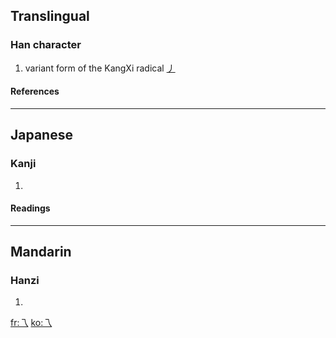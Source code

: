 ==Translingual==
===Han character===
{{Han char|rn=4|rad=丿|as=00|sn=1|four=|canj=一人 (MO), XX一人 (XXMO)}}
# variant form of the KangXi radical [[Index:Chinese radical/丿|丿]]
====References====
{{Han ref|kx=0081.090|dkj=00109|dj=0164.100|hdz=10048.030|uh=4E41|ud=20033}}
----

==Japanese==
===Kanji===
{{ja-kanji|grade=|rs=丿00}}
# {{defn|Japanese}}
====Readings====
{{ja-readings|on=[[い]] (i)|kun=[[ながれる]] (nagareru)}}
----
==Mandarin==
===Hanzi===
{{cmn-hanzi|pin=[[yí]] (yi2)|wg=i<sup>2</sup>}}
# {{defn|Mandarin}}

[[fr:乁]]
[[ko:乁]]